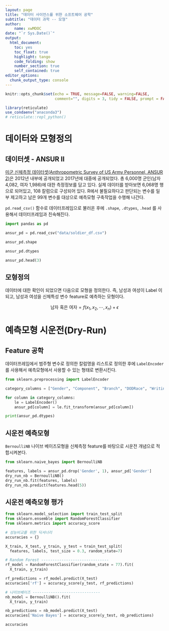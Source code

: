```yaml
---
layout: page
title: "데이터 사이언스를 위한 소프트웨어 공학"
subtitle: "데이터 과학 -- 모형"
author:
    name: xwMOOC
date: "`r Sys.Date()`"
output:
  html_document: 
    toc: yes
    toc_float: true
    highlight: tango
    code_folding: show
    number_section: true
    self_contained: true
editor_options: 
  chunk_output_type: console
---
```


```r
knitr::opts_chunk$set(echo = TRUE, message=FALSE, warning=FALSE,
                      comment="", digits = 3, tidy = FALSE, prompt = FALSE, fig.align = 'center')

library(reticulate)
use_condaenv("anaconda3")
# reticulate::repl_python()
```


# 데이터와 모형정의 {#ansur-dataset-model}

## 데이터셋 - ANSUR II {#ansur-dataset}

[미군 신체측정 데이터셋(Anthropometric Survey of US Army Personnel, ANSUR 2)](http://www.openlab.psu.edu/ansur2/)은 2012년 내부에 공개되었고 2017년에 대중에 공개되었다. 
총 6,000명 군인(남자 4,082, 여자 1,986)에 대한 측정정보를 담고 있다. 실제 데이터를 받아보면 6,068명 행으로 되어있고, 108 칼럼으로 구성되어 있다. R에서 불필요하다고 판단되는 변수를 일부 제고하고 남은 99개 변수를 대상으로 예측모형 구축작업을 수행해 나간다.

`pd.read_csv()` 함수로 데이터프레임으로 불러온 후에 `.shape`, `.dtypes`, `.head` 를 사용해서 데이터프레임과 친숙해진다.

```python
import pandas as pd

ansur_pd = pd.read_csv("data/soldier_df.csv")

ansur_pd.shape

ansur_pd.dtypes

ansur_pd.head(3)
```

## 모형정의 {#ansur-pm}

데이터에 대한 확인이 되었으면 다음으로 모형을 정의한다. 즉, 남성과 여성이 Label 이 되고, 남성과 여성을 신체특성 변수 feature로 예측하는 모형이다.

$$\text{남자 혹은 여자} = f(x_1 , x_2 , \cdots, x_n) + \epsilon$$

# 예측모형 시운전(Dry-Run) {#ansur-pm-dry-run}

## Feature 공학 {#ansur-feature}

데이터프레임에서 범주형 변수로 정의한 칼럼명을 리스트로 정의한 후에 `LabelEncoder`를 사용해서 예측모형에서 사용할 수 있는 형태로 변환시킨다.

```python
from sklearn.preprocessing import LabelEncoder

category_columns = ["Gender", "Component", "Branch", "DODRace", "WritingPreference"]

for column in category_columns:
    le = LabelEncoder()
    ansur_pd[column] = le.fit_transform(ansur_pd[column])

print(ansur_pd.dtypes)
```

## 시운전 예측모형 {#ansur-feature-skeleton}

`BernoulliNB` 나이브 베이즈모형을 신체측정 feature를 바탕으로 시운전 개념으로 적합시켜본다.

```python
from sklearn.naive_bayes import BernoulliNB

features, labels = ansur_pd.drop('Gender', 1), ansur_pd['Gender']
dry_run_nb = BernoulliNB() 
dry_run_nb.fit(features, labels) 
dry_run_nb.predict(features.head(5))
```

## 시운전 예측모형 평가 {#ansur-feature-skeleton-dryrun}


```python
from sklearn.model_selection import train_test_split
from sklearn.ensemble import RandomForestClassifier
from sklearn.metrics import accuracy_score

# 성능비교를 위한 딕셔너리
accuracies = {}

X_train, X_test, y_train, y_test = train_test_split(
  features, labels, test_size = 0.3, random_state=7)

# Random Forest ------------------------------
rf_model = RandomForestClassifier(random_state = 77).fit(
  X_train, y_train)

rf_predictions = rf_model.predict(X_test)
accuracies['rf'] = accuracy_score(y_test, rf_predictions)

# 나이브베이즈 ------------------------------
nb_model = BernoulliNB().fit(
  X_train, y_train)

nb_predictions = nb_model.predict(X_test)
accuracies['Naive Bayes'] = accuracy_score(y_test, nb_predictions)

accuracies

```




